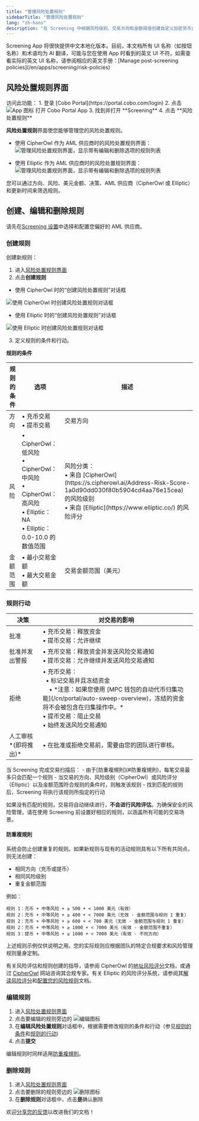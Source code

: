 ```yaml
---
title: "管理风险处置规则"
sidebarTitle: "管理风险处置规则"
lang: "zh-hans"
description: "在 Screening 中根据风险级别、交易方向和金额阈值创建自定义加密货币合规规则。实现 AML/CFT 规则自动执行。"
---
```


<Note>
Screening App 将很快提供中文本地化版本。目前，本文档所有 UI 名称（如按钮名称）和术语均为 AI 翻译，可能与您在使用 App 时看到的英文 UI 不符。如需查看实际的英文 UI 名称，请参阅相应的英文手册：[Manage post-screening policies](/en/apps/screening/risk-policies)
</Note>

## 风险处置规则界面

<Info>
访问此功能：
1. 登录 [Cobo Portal](https://portal.cobo.com/login)
2. 点击 <img src="/en/images/common/icon_apps.svg" className="icon" alt="App 图标"/> 打开 Cobo Portal App
3. 找到并打开 **Screening**
4. 点击 **风险处置规则**
</Info>

**风险处置规则**界面使您能够管理您的风险处置规则。

- 使用 CipherOwl 作为 AML 供应商时的风险处置规则界面：
  <img src="/en/images/portal-apps/screening/manage-post-screening-policies-cipherowl.png" className="screenshot_full_screen" alt="管理风险处置规则界面，显示带有编辑和删除选项的规则列表"/>

- 使用 Elliptic 作为 AML 供应商时的风险处置规则界面：
  <img src="/en/images/portal-apps/screening/manage-post-screening-policies-elliptic.png" className="screenshot_full_screen" alt="管理风险处置规则界面，显示带有编辑和删除选项的规则列表"/>

您可以通过方向、风险、美元金额、决策、AML 供应商（CipherOwl 或 Elliptic）和更新时间来筛选规则。

## 创建、编辑和删除规则

<Note>请先在[Screening 设置](/cn/apps/screening/screening-settings)中选择和配置您偏好的 AML 供应商。</Note>

### 创建规则

创建新规则：
1. 进入[风险处置规则界面](#风险处置规则界面)
2. 点击**创建规则**
  - 使用 CipherOwl 时的“创建风险处置规则”对话框
  <img src="/en/images/portal-apps/screening/creating-post-screening-policy-cipherowl.svg" className="screenshot_modal" alt="使用 CipherOwl 时创建风险处置规则对话框"/>

  - 使用 Elliptic 时的“创建风险处置规则”对话框
  <img src="/en/images/portal-apps/screening/creating-post-screening-policy-elliptic.png" className="screenshot_modal" alt="使用 Elliptic 时创建风险处置规则对话框"/>

3. 定义规则的条件和行动。

**规则的条件**

<table class="table six-columns">
  <thead>
    <tr>
      <th>规则的条件</th>
      <th>选项</th>
      <th>描述</th>
    </tr>
  </thead>
  <tbody>
    <tr>
      <td>方向</td>
      <td>• 充币交易<br/>• 提币交易</td>
      <td>交易方向</td>
    </tr>
    <tr>
      <td>风险</td>
      <td>• CipherOwl：低风险<br/>• CipherOwl：中风险<br/>• CipherOwl：高风险<br/>• Elliptic：NA<br/>• Elliptic：0.0-10.0 的数值范围</td>
      <td>风险分类：<br/>• 来自 [CipherOwl](https://s.cipherowl.ai/Address-Risk-Score-1a0d90dd030f80b5904cd4aa76e15cea) 的风险级别<br/>• 来自 [Elliptic](https://www.elliptic.co/) 的风险评分</td>
    </tr>
    <tr>
      <td>金额范围</td>
      <td>• 最小交易金额<br/>• 最大交易金额</td>
      <td>交易金额范围（美元）</td>
    </tr>
  </tbody>
</table>

### 规则行动

<table class="table six-columns">
  <thead>
    <tr>
      <th>决策</th>
      <th>对交易的影响</th>
    </tr>
  </thead>
  <tbody>
    <tr>
      <td>批准</td>
      <td>• 充币交易：释放资金<br/>• 提币交易：允许继续</td>
    </tr>
    <tr>
      <td>批准并发出警报</td>
      <td>• 充币交易：释放资金并发送风险交易通知<br/>• 提币交易：允许继续并发送风险交易通知</td>
    </tr>
    <tr>
      <td>拒绝</td>
      <td>• 充币交易：<br/>&nbsp;&nbsp;• 标记交易并且冻结资金 <br/>&nbsp;&nbsp;&nbsp;&nbsp;• *注意：如果您使用 [MPC 钱包的自动代币归集功能](/cn/portal/auto-sweep-overview)，冻结的资金将不会被包含在归集操作中。*<br/>• 提币交易：阻止交易<br/>• 始终发送风险交易通知</td>
    </tr>
    <tr>
      <td>人工审核 *(即将推出)*</td>
      <td>• 在批准或拒绝交易前，需要由您的团队进行审核。</td>
    </tr>
  </tbody>
</table>

<Note>
当 Screening 完成交易扫描后：
- 由于[防重複規則](#防重複規則)，每笔交易最多只会匹配一个规则
- 当交易的方向、风险级别（CipherOwl）或风险评分（Elliptic）以及金额范围符合规则的条件时，则触发该规则
- 找到匹配的规则后，Screening 将执行该规则所指定的行动
</Note>

<Warning>如果没有匹配的规则，交易将自动继续进行，**不会进行风险评估**。为确保安全的风险管理，请在使用 Screening 前设置好相应的规则，以涵盖所有可能的交易场景。</Warning>





#### 防重複規則
系统会防止创建重复的规则。如果新规则与现有的活动规则具有以下所有共同点，则无法创建：
- 相同方向（充币或提币）
- 相同风险级别
- 重复金额范围

例如：
```
规则 1：充币 + 中等风险 + ≥ 500 + < 1000 美元（有效）
规则 2：充币 + 中等风险 + ≥ 400 + < 7000 美元（无效 - 金额范围与规则 1 重复）
规则 2：充币 + 中等风险 + ≥ 600 + < 700 美元（无效 - 金额范围与规则 1 重复）
规则 2：充币 + 中等风险 + ≥ 1000 + < 7000 美元（有效 - 金额范围不重复）
规则 3：提币 + 中等风险 + ≥ 1000 + < 7000 美元（有效 - 不同方向）
```

<Warning>
上述规则示例仅供说明之用。您的实际规则应根据团队的特定合规要求和风险管理规则量身定制。

有关风险评估和规则创建的指导，请参阅 CipherOwl 的[地址风险评分](https://s.cipherowl.ai/Address-Risk-Score-1a0d90dd030f80b5904cd4aa76e15cea)文档，或通过 [CipherOwl](https://www.cipherowl.com/) 网站咨询其合规专家。有关 Elliptic 的风险评分系统，请参阅其[解读风险评分](https://help.elliptic.co/en/articles/2641454-interpreting-risk-scores)和[配置您的风险规则](https://help.elliptic.co/en/articles/8216353-configuring-your-risk-rules)文档。
</Warning>

### 编辑规则

1. 进入[风险处置规则界面](#风险处置规则界面)
2. 点击要编辑的规则旁边的 <img src="/en/images/common/icon_edit.svg" className="icon" alt="编辑图标"/>
3. 在**编辑风险处置规则**对话框中，根据需要修改规则的条件和行动（参见[规则的条件](#规则的条件)和[规则的行动](#规则的行动))
4. 点击**提交**

<Info>编辑规则时同样适用[防重複規則](#防重複規則)。</Info>

### 删除规则

1. 进入[风险处置规则界面](#风险处置规则界面)
2. 点击要删除的规则旁边的 <img src="/en/images/common/icon_delete.svg" className="icon" alt="删除图标"/>
3. 在**删除规则**对话框中，点击**是**确认删除

<Tip>欢迎[分享您的反馈](https://forms.zohopublic.com/cobo/form/DocumentFeedbackForm/formperma/QvLOhxJv1_JMsJ-1dleZ8Itb_7rzN-LtgvsDdxosoVI?referrername=manuals)以改进我们的文档！</Tip>
